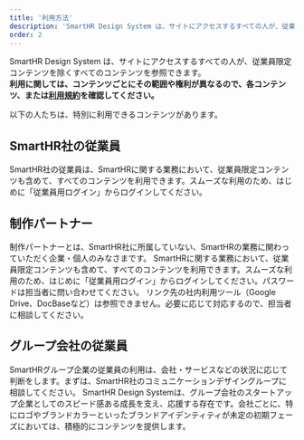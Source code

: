 ```yaml
---
title: '利用方法'
description: 'SmartHR Design System は、サイトにアクセスするすべての人が、従業員限定コンテンツを除くすべてのコンテンツを参照できます。利用に関しては、コンテンツごとにその範囲や権利が異なるので、各コンテンツ、または利用規約を確認してください。'
order: 2
---
```




SmartHR Design System は、サイトにアクセスするすべての人が、従業員限定コンテンツを除くすべてのコンテンツを参照できます。  
**利用に関しては、コンテンツごとにその範囲や権利が異なるので、各コンテンツ、または[利用規約](/terms/)を確認してください。**

以下の人たちは、特別に利用できるコンテンツがあります。


## SmartHR社の従業員

SmartHR社の従業員は、SmartHRに関する業務において、従業員限定コンテンツも含めて、すべてのコンテンツを利用できます。スムーズな利用のため、はじめに「従業員用ログイン」からログインしてください。

## 制作パートナー

制作パートナーとは、SmartHR社に所属していない、SmartHRの業務に関わっていただく企業・個人のみなさまです。
SmartHRに関する業務において、従業員限定コンテンツも含めて、すべてのコンテンツを利用できます。スムーズな利用のため、はじめに「従業員用ログイン」からログインしてください。パスワードは担当者に問い合わせてください。
リンク先の社内利用ツール（Google Drive、DocBaseなど）は参照できません。必要に応じて対応するので、担当者に相談してください。

## グループ会社の従業員

SmartHRグループ企業の従業員の利用は、会社・サービスなどの状況に応じて判断をします。まずは、SmartHR社のコミュニケーションデザイングループに相談してください。
SmartHR Design Systemは、グループ会社のスタートアップ企業としてのスピード感ある成長を支え、応援する存在です。会社ごとに、特にロゴやブランドカラーといったブランドアイデンティティが未定の初期フェーズにおいては、積極的にコンテンツを提供します。
